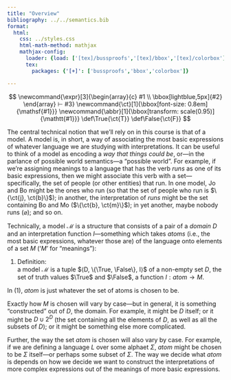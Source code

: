 ```yaml
---
title: "Overview"
bibliography: ../../semantics.bib
format:
  html:
    css: ../styles.css
    html-math-method: mathjax
    mathjax-config:
      loader: {load: ['[tex]/bussproofs','[tex]/bbox','[tex]/colorbox']}
      tex:
        packages: {'[+]': ['bussproofs','bbox','colorbox']}

---
```


::: {.hidden}
$$
\newcommand{\expr}[3]{\begin{array}{c}
#1 \\
\bbox[lightblue,5px]{#2}
\end{array} ⊢ #3}
\newcommand{\ct}[1]{\bbox[font-size: 0.8em]{\mathsf{#1}}}
\newcommand{\abbr}[1]{\bbox[transform: scale(0.95)]{\mathtt{#1}}}
\def\True{\ct{T}}
\def\False{\ct{F}}
$$
:::

The central technical notion that we'll rely on in this course is that of a model.
A model is, in short, a way of associating the most basic expressions of whatever language we are studying with interpretations.
It can be useful to think of a model as encoding a *way that things could be*, or---in the parlance of possible world semantics---a "possible world".
For example, if we're assigning meanings to a language that has the verb *runs* as one of its basic expressions, then we might associate this verb with a set---specifically, the set of people (or other entities) that run.
In one model, Jo and Bo might be the ones who run (so that the set of people who run is $\{\ct{j}, \ct{b}\}$);
in another, the interpretation of *runs* might be the set containing Bo and Mo ($\{\ct{b}, \ct{m}\}$);
in yet another, maybe nobody runs ($\varnothing$);
and so on.

Technically, a model $\mathcal{M}$ is a structure that consists of a pair of a *domain* $D$ and an interpretation function $I$---something which takes *atoms* (i.e., the most basic expressions, whatever those are) of the language onto elements of a set $M$ ('$M$' for "meanings"):

(@ex-model-def) Definition: <br> 
	a model $\mathcal{M}$ is a tuple $⟨D, \{\True, \False\}, I⟩$ of a non-empty set $D$, the set of truth values $\True$ and $\False$, a function $I : atom → M$.

In (@ex-model-def), $atom$ is just whatever the set of atoms is chosen to be.

Exactly how $M$ is chosen will vary by case---but in general, it is something "constructed" out of $D$, the domain.
For example, it might be $D$ itself;
or it might be $D ∪ 2^{D}$ (the set containing all the elements of $D$, as well as all the subsets of $D$);
or it might be something else more complicated.

Further, the way the set $atom$ is chosen will also vary by case.
For example, if we are defining a language $L$ over some alphaet $Σ$, $atom$ might be chosen to be $Σ$ itself---or perhaps some subset of $Σ$.
The way we decide what $atom$ is depends on how we decide we want to construct the interpretations of more complex expressions out of the meanings of more basic expressions.
